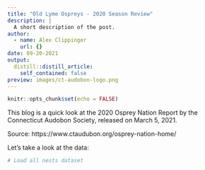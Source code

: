 ```yaml
---
title: "Old Lyme Ospreys - 2020 Season Review"
description: |
  A short description of the post.
author:
  - name: Alex Clippinger
    url: {}
date: 09-20-2021
output:
  distill::distill_article:
    self_contained: false
preview: images/ct-audobon-logo.png
---
```



```r
knitr::opts_chunk$set(echo = FALSE)
```

This blog is a quick look at the 2020 Osprey Nation Report by the Connecticut Audobon Society, released on March 5, 2021. 

Source: https://www.ctaudubon.org/osprey-nation-home/


Let's take a look at the data:

```r
# Load all nests dataset


```

